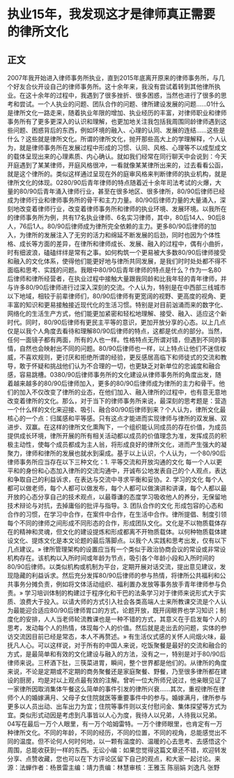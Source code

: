 # 执业15年，我发现这才是律师真正需要的律所文化
## 正文
2007年我开始进入律师事务所执业，直到2015年底离开原来的律师事务所，与几个好友合伙开设自己的律师事务所。这十余年来，我没有尝试着转到其他律所执业。在这十余年的过程中，我遇到了很多挫折、很多困惑，当然也进行了很多的思考和尝试。一个人执业的问题、团队合作的问题、律所建设发展的问题......01什么是律所文化一路走来，随着执业年限的增加、执业经历的丰富，对律师职业和律师事务所有了更多更深入的认识和理解，也更加地关注我包括我周围同龄律师遇到这些问题、困惑背后的东西，例如环境的融入、心理的认同、发展的连结……这些是什么？这些就是律所文化。所谓的律所文化，抛开那些高大上的学理解释，个人认为，就是律师事务所在发展过程中形成的习惯、认同、风格、心理等不以成型成文的载体呈现出来的心理素质、内心确认。就如我们经常在同行聊天中会说到：今天开庭遇到了某某律师，开庭风格很冲，一看就像某某律所出来的，过去看看公函，就是这个律所的。类似这样通过呈现在外的庭审风格来判断律师的执业机构，就是律所文化的体现。0280/90后青年律师的特点随着近十余年司法考试的火爆，大量的80/90后青年涌入律师行业，甚至在很多地区、很多律所，80/90后律师已经成为律师行业和律师事务所的骨干和主力力量。80/90后律师力量的大量涌入，深刻地改变着律师行业，改变着律师事务所和律师的执业环境、发展环境。以我所在的律师事务所为例，共有17名执业律师、6名实习律师，其中，80后14人、90后8人，76后1人。80/90后律师成为律所完全依赖的主力。更多80/90后律师的加入，为律所的发展注入了无穷的活力和绵延不断发展的后劲，同时也因为个体性格、成长等方面的差异，在律所和律师成长、发展、融入的过程中，偶有小曲折，时有细波浪，磕磕绊绊是常有之事。如何构筑一个更易被大多数80/90后律师接受和融入的文化体系，使得他们能更好地与律所共同发展，是我们时时处处都不得不面临和思考、实践的问题。我眼中80/90后青年律师的特点是什么？作为一名80后律师和律所经营者，在执业过程中接触大量跟我同龄和比我年轻的青年律师，并与许多80/90后律师进行过深入深刻的交流。个人认为，特别是在中西部三线城市以下地域，相较于前辈律师们，80/90后律师有更宽阔的视野、更高度的视角、更丰富的知识和更易接触接近现代化的生活习惯。特别是对目前汹涌而来的数字化、网络化的生活生产方式，他们能更加紧密和轻松地理解、接受、融入、适应这个新时代。同时，80/90后律师有更民主平等的意识，更加开放分享的心态。以上几点仅是以我个人角度去看待和理解80/90后律师的特点，这都是优点的部分。当然，任何一面镜子都有两面，所有的人也一样。性格特点无所谓对错，但遇到不同的事情，自然也会映射出不同的问题。80/90后律师也一样，以上特点让他们不迷信权威，不喜欢规则，更讨厌和拒绝所谓的经验，更反感居高临下和师徒式的交流和教导，敢于怀疑和挑战他们认为不合理的一切，也更缺乏对新单位的忠诚度和融合感，容易跳槽。0380/90后律师事务所的文化建设从律师事务所的角度出发，随着越来越多的80/90后律师加入，更多的80/90后律师成为律所的主力和骨干。他们的加入不仅改变了律所的业态，在他们加入、融入律所的过程中，也有意无意地改变着律所的文化。那么，对于当下的律师事务所来说，最深刻的思考题是：营造一个什么样的文化来迎接、吸引、融合80/90后律师到来？个人认为，律所文化最核心的一个点：归属感和平等感。只有这点才能进而实现律师与律所的双发展、双进步、双赢。在这样的律所文化熏陶下，一个组织能认同成员的存在价值，为成员提供成长环境，律所开展的所有相关活动都以成员的价值理念为准，发挥成员的积极主动性，使每个成员都成为主人翁，将形成良好的律所文化，进而产生强大的凝聚力，律师和律所的发展也就水到渠成。基于以上认识，个人认为，一个80/90后律师事务所应当存在以下三种文化：1. 平等交流和开放沟通的文化 每一个人以更平和的身份和心态加入律所的交流沟通中，开诚布公地发表自己的个人观点，表达和争取自己的利益诉求，在表达与交流中寻求平衡和妥协。2. 学习的文化 每个人都可以做老师，每个人都可以做发布，每个人都可以做演讲和讲课，每个人都以最开放的心态分享自己的技术观点，以最尊谦的态度学习吸收他人的养分，无保留地技术辩论与对抗，去掉庸俗的批评与指导。3. 团队合作的文化 形成包容的心态和合作的习惯，在学习中合作，在案件中合作，在生活中合作。律所提倡、制度引领每个不同的律师之间形成不同形态的合作，形成团队文化。文化是不以物质载体存在的精神和灵魂，但文化的建设提炼和形成都离不开物质载体。以何种物质载体建设文化、提炼文化是本文论题的最后落脚点。以我个人实践和思考出发，仅有以下几点建议。» 律所管理架构的设置应当有一个类似于政治协商会议的常设或非常设机构存在。该机构以入所时间或年龄为节点，吸引各个年龄小段和入所时间的80/90后律师。以类似机构或机制为平台，定期开展对话交流，提出意见建议，发现隐藏的利益诉求。然后充分发挥80/90后律师的参与热情，将律所公共福利和公共事务分摊负责，例如将文体活动组织、福利置办发放等事务放手青年律师参与负责。» 学习培训体制的构建过于程序化和干巴的法条学习对于律师来说形式大于实质、浪费大于投入。以请大师的方式引入社会各类高端人士来所教课交流是个人认为最能迎合适应80/90后律师胃口的方式，论题开放，既开阔眼界也学习知识；制度化的安排，人人当老师轮流教课也是一种不错的方式，其意义在于启发每个人的思考，发动每个人的热情，体现每个人的价值。然后就是走出去的问题，实体的参访交流因目前已经是常态，本人不再赘述。» 有生活仪式感的关怀人间烟火味，最抚凡人心。可以这样说，对于所有的中国人来说，吃饭聚餐是最好的交流和融合的方式，是最简单和有效的文化建设与融入的方法，没有之一，特别是对于80/90后律师来说。三杯酒下肚，三筷菜进胃，瞬间，整个世界都是他们的。从律所的角度来说，不论是定期或不定期的商务聚餐还是家庭聚餐、野餐，乃至很多律所都在建设的厨房，均是对以上观点最有效的注解。曾听一位大所师兄说过，他亲眼见证了一家律所因取消集体午餐这么简单的事件引发的律所兴衰……其次，重视律所在律师个人的婚嫁满月、父母子女住院就医等重要事件中的参与。婚嫁满月，律所参与更多以人员出动、出车出力为宜；住院等事件则以支付慰问金、集体探望等方式为宜。类似形式动因是考虑到凡事皆以人心为度，我待人以兄弟，人待我以兄弟。04写在最后一万个人眼里，有一万个哈姆雷特。一万个律师眼里，也肯定有一万种律所文化。不同的年龄，不同的经历，不同的位置，不同的视角，总能感觉出不同的温度。但不论何人何时何地，以一颗有温度的、温暖的心去思考、去感悟这个周围，总能收获到一样的东西。无讼小编：如果您觉得这篇文章还不错，欢迎转发分享、点赞收藏，您也可以在下方评论区留下自己的观点，和大家一起讨论。来源：法蝉作者：杨景雷主编：靖力责编：林慧审核：王雅玉 陈丽娟 刘逸凡 张野